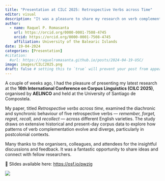 ```yaml
---
title: "Presentation at CILC 2025: Retrospective Verbs across Time"
editor: visual
description: "It was a pleasure to share my research on verb complementation in World Englishes at CILC 2025. The study looks at diachronic and cross-varietal trends in the use of remember, regret, forget, recall, and recollect"
author:
  - name: Raquel P. Romasanta
    url: https://orcid.org/0000-0001-7508-4745
    orcid: https://orcid.org/0000-0001-7508-4745
    affiliation: University of the Balearic Islands
date: 19-04-2024
categories: [Presentation] 
#citation: 
  #url: https://raquelromasanta.github.io/posts/2024-04-19-USC/
image: images/CILC2025.png
draft: false # setting this to `true` will prevent your post from appearing on your listing page until you're ready!
---
```


A couple of weeks ago, I had the pleasure of presenting my latest research at the **16th International Conference on Corpus Linguistics (CILC 2025)**, organised by **AELINCO** and held at the University of Santiago de Compostela.

My paper, titled *Retrospective verbs across time*, examined the diachronic and synchronic behaviour of five retrospective verbs — *remember, forget, regret, recall,* and *recollect* — across different English varieties. The study draws on extensive historical and present-day corpus data to explore how patterns of verb complementation evolve and diverge, particularly in postcolonial contexts.

Many thanks to the organisers, colleagues, and attendees for the insightful discussions and feedback. It was a fantastic opportunity to share ideas and connect with fellow researchers.

📄 Slides available here: <https://osf.io/pwzjg>

![](images/clipboard-384272105.png)

